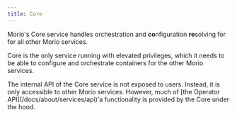 ```yaml
---
title: Core
---
```


Morio's Core service handles orchestration and **co**nfiguration **re**solving for for
all other Morio services.

Core is the only service running with elevated privileges, which it needs to be
able to configure and orchestrate containers for the other Morio services.

<Note>
  The internal API of the Core service is not exposed to users. Instead, it is only accessible to
  other Morio services. However, much of [the Operator API](/docs/about/services/api)'a
  functionality is provided by the Core under the hood.
</Note>
